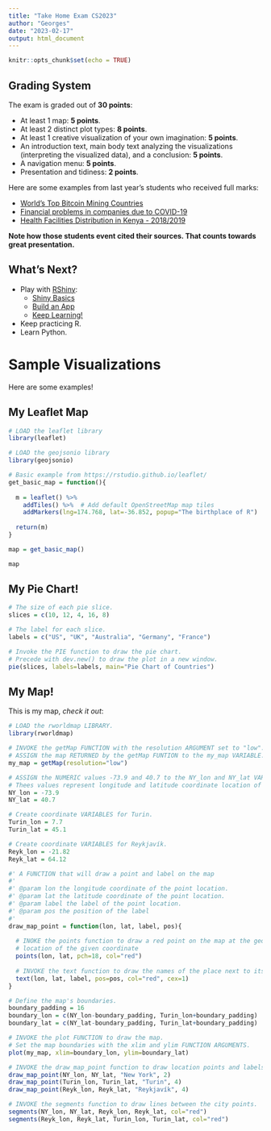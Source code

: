 ```yaml
---
title: "Take Home Exam CS2023"
author: "Georges"
date: "2023-02-17"
output: html_document
---
```


```r
knitr::opts_chunk$set(echo = TRUE)
```

## Grading System
The exam is graded out of **30 points**:

- At least 1 map: **5 points**.
- At least 2 distinct plot types: **8 points**. 
- At least 1 creative visualization of your own imagination: **5 points**.
- An introduction text, main body text analyzing the visualizations (interpreting the visualized data), and a conclusion: **5 points**.
- A navigation menu: **5 points**. 
- Presentation and tidiness: **2 points**.

Here are some examples from last year's students who received full marks:

- [World’s Top Bitcoin Mining Countries](https://rpubs.com/giammo23/top_bitcoin_mining_countries)
- [Financial problems in companies due to COVID-19](https://rpubs.com/Julietagalli/904836)
- [Health Facilities Distribution in Kenya - 2018/2019](https://rpubs.com/pmutua/HealthFacilitiesinKenya)

**Note how those students event cited their sources. That counts towards great presentation.**

## What's Next?
- Play with [RShiny](https://shiny.rstudio.com/):
  - [Shiny Basics](https://shiny.rstudio.com/tutorial/written-tutorial/lesson1/)
  - [Build an App](https://rstudio-education.github.io/shiny-course/)
  - [Keep Learning!](https://shiny.rstudio.com/tutorial/)
- Keep practicing R.
- Learn Python.


# Sample Visualizations
Here are some examples!

## My Leaflet Map

```r
# LOAD the leaflet library
library(leaflet)

# LOAD the geojsonio library
library(geojsonio)

# Basic example from https://rstudio.github.io/leaflet/
get_basic_map = function(){
  
  m = leaflet() %>%
    addTiles() %>%  # Add default OpenStreetMap map tiles
    addMarkers(lng=174.768, lat=-36.852, popup="The birthplace of R")
  
  return(m)
}

map = get_basic_map()

map

```

## My Pie Chart!

```r

# The size of each pie slice.
slices = c(10, 12, 4, 16, 8)

# The label for each slice.
labels = c("US", "UK", "Australia", "Germany", "France")

# Invoke the PIE function to draw the pie chart.
# Precede with dev.new() to draw the plot in a new window. 
pie(slices, labels=labels, main="Pie Chart of Countries")

```


## My Map!
This is my map, *check it out*:

```r
# LOAD the rworldmap LIBRARY.
library(rworldmap)

# INVOKE the getMap FUNCTION with the resolution ARGUMENT set to "low".
# ASSIGN the map RETURNED by the getMap FUNTION to the my_map VARIABLE.
my_map = getMap(resolution="low")

# ASSIGN the NUMERIC values -73.9 and 40.7 to the NY_lon and NY_lat VARIABLES.
# Thees values represent longitude and latitude coordinate location of New York City
NY_lon = -73.9
NY_lat = 40.7

# Create coordinate VARIABLES for Turin.
Turin_lon = 7.7
Turin_lat = 45.1

# Create coordinate VARIABLES for Reykjavík.
Reyk_lon = -21.82
Reyk_lat = 64.12

#' A FUNCTION that will draw a point and label on the map
#'
#' @param lon the longitude coordinate of the point location.
#' @param lat the latitude coordinate of the point location.
#' @param label the label of the point location.
#' @param pos the position of the label
#' 
draw_map_point = function(lon, lat, label, pos){
  
  # INOKE the points function to draw a red point on the map at the geographic
  # location of the given coordinate
  points(lon, lat, pch=18, col="red")
  
  # INVOKE the text function to draw the names of the place next to its points.
  text(lon, lat, label, pos=pos, col="red", cex=1)
}

# Define the map's boundaries.
boundary_padding = 16
boundary_lon = c(NY_lon-boundary_padding, Turin_lon+boundary_padding)
boundary_lat = c(NY_lat-boundary_padding, Turin_lat+boundary_padding)

# INVOKE the plot FUNCTION to draw the map.
# Set the map boundaries with the xlim and ylim FUNCTION ARGUMENTS.
plot(my_map, xlim=boundary_lon, ylim=boundary_lat)

# INVOKE the draw_map_point function to draw location points and labels.
draw_map_point(NY_lon, NY_lat, "New York", 2)
draw_map_point(Turin_lon, Turin_lat, "Turin", 4)
draw_map_point(Reyk_lon, Reyk_lat, "Reykjavík", 4)

# INVOKE the segments function to draw lines between the city points.
segments(NY_lon, NY_lat, Reyk_lon, Reyk_lat, col="red")
segments(Reyk_lon, Reyk_lat, Turin_lon, Turin_lat, col="red")

```